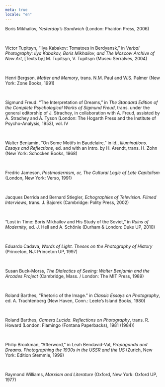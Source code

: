 ```yaml
---
meta: true
locale: "en"
---
```


Boris Mikhailov, *Yesterday’s Sandwich* (London: Phaidon Press, 2006)

<br />

Victor Tupitsyn, “Ilya Kabakov: Tomatoes in Berdyansk,” in *Verbal Photography: Ilya Kabakov, Boris Mikhailov, and The Moscow Archive of New Art*, [Texts by] M. Tupitsyn, V. Tupitsyn (Museu Serralves, 2004)

<br />

Henri Bergson, *Matter and Memory*, trans. N.M. Paul and W.S. Palmer (New York: Zone Books, 1991)

<br />

Sigmund Freud. “The Interpretation of Dreams,” in *The Standard Edition of the Complete Psychological Works of Sigmund Freud*, trans. under the general editorship of J. Strachey, in collaboration with A. Freud, assisted by A. Strachey and A. Tyson (London: The Hogarth Press and the Institute of Psycho-Analysis, 1953), vol. IV

<br />

Walter Benjamin, “On Some Motifs in Baudelaire,” in id., *Illuminations. Essays and Reflections*, ed. and with an Intro. by H. Arendt, trans. H. Zohn (New York: Schocken Books, 1968)

<br />

Fredric Jameson, *Postmodernism, or, The Cultural Logic of Late Capitalism* (London, New York: Verso, 1991)

<br />

Jacques Derrida and Bernard Stiegler, *Echographies of Television. Filmed Interviews*, trans. J. Bajorek (Cambridge: Polity Press, 2002)

<br />

“Lost in Time: Boris Mikhailov and His Study of the Soviet,” in *Ruins of Modernity*, ed. J. Hell and A. Schönle (Durham & London: Duke UP, 2010)

<br />

Eduardo Cadava, *Words of Light. Theses on the Photography of History* (Princeton, NJ: Princeton UP, 1997)

<br />

Susan Buck-Morss, *The Dialectics of Seeing: Walter Benjamin and the Arcades Project* (Cambridge, Mass. / London: The MIT Press, 1989)

<br />

Roland Barthes, “Rhetoric of the Image.” in *Classic Essays on Photography*, ed. A. Trachtenberg (New Haven, Conn.: Leete’s Island Books, 1980)

<br />

Roland Barthes, *Camera Lucida. Reflections on Photography*, trans. R. Howard (London: Flamingo (Fontana Paperbacks), 1981 (1984))

<br />

Philip Brookman, “Afterword,” in Leah Bendavid-Val, *Propaganda and Dreams. Photographing the 1930s in the USSR and the US* (Zurich, New York: Edition Stemmle, 1999)

<br />

Raymond Williams, *Marxism and Literature* (Oxford, New York: Oxford UP, 1977)